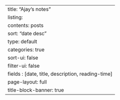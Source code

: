 ---
title: "Ajay's notes"
listing:
  contents: posts
  sort: "date desc"
  type: default
  categories: true
  sort-ui: false
  filter-ui: false
  fields : [date, title, description, reading-time]
page-layout: full
title-block-banner: true
---